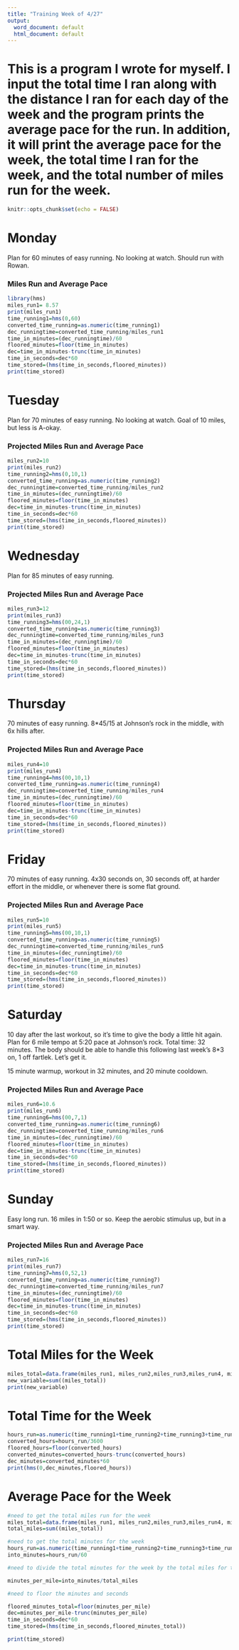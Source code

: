 ```yaml
---
title: "Training Week of 4/27"
output:
  word_document: default
  html_document: default
---
```



# This is a program I wrote for myself. I input the total time I ran along with the distance I ran for each day of the week and the program prints the average pace for the run. In addition, it will print the average pace for the week, the total time I ran for the week, and the total number of miles run for the week. 


```r
knitr::opts_chunk$set(echo = FALSE)
```



# Monday 

Plan for 60 minutes of easy running. No looking at watch. Should run with Rowan. 

### Miles Run and Average Pace 

```r
library(hms)
miles_run1= 8.57
print(miles_run1)
time_running1=hms(0,60)
converted_time_running=as.numeric(time_running1)
dec_runningtime=converted_time_running/miles_run1
time_in_minutes=(dec_runningtime)/60
floored_minutes=floor(time_in_minutes)
dec=time_in_minutes-trunc(time_in_minutes)
time_in_seconds=dec*60
time_stored=(hms(time_in_seconds,floored_minutes))
print(time_stored)
```

# Tuesday 

Plan for 70 minutes of easy running. No looking at watch. Goal of 10 miles, but less is A-okay. 


### Projected Miles Run and Average Pace 

```r
miles_run2=10
print(miles_run2)
time_running2=hms(0,10,1)
converted_time_running=as.numeric(time_running2)
dec_runningtime=converted_time_running/miles_run2
time_in_minutes=(dec_runningtime)/60
floored_minutes=floor(time_in_minutes)
dec=time_in_minutes-trunc(time_in_minutes)
time_in_seconds=dec*60
time_stored=(hms(time_in_seconds,floored_minutes))
print(time_stored)
```


# Wednesday 

Plan for 85 minutes of easy running.   

### Projected Miles Run and Average Pace 
```r
miles_run3=12
print(miles_run3)
time_running3=hms(00,24,1)
converted_time_running=as.numeric(time_running3)
dec_runningtime=converted_time_running/miles_run3
time_in_minutes=(dec_runningtime)/60
floored_minutes=floor(time_in_minutes)
dec=time_in_minutes-trunc(time_in_minutes)
time_in_seconds=dec*60
time_stored=(hms(time_in_seconds,floored_minutes))
print(time_stored)
```


# Thursday 

70 minutes of easy running. 8*45/15 at Johnson's rock in the middle, with 6x hills after. 

### Projected Miles Run and Average Pace 
```r
miles_run4=10
print(miles_run4)
time_running4=hms(00,10,1)
converted_time_running=as.numeric(time_running4)
dec_runningtime=converted_time_running/miles_run4
time_in_minutes=(dec_runningtime)/60
floored_minutes=floor(time_in_minutes)
dec=time_in_minutes-trunc(time_in_minutes)
time_in_seconds=dec*60
time_stored=(hms(time_in_seconds,floored_minutes))
print(time_stored)
```


# Friday 

70 minutes of easy running. 4x30 seconds on, 30 seconds off, at harder effort in the middle, or whenever there is some flat ground. 

### Projected Miles Run and Average Pace 
```r
miles_run5=10
print(miles_run5)
time_running5=hms(00,10,1)
converted_time_running=as.numeric(time_running5)
dec_runningtime=converted_time_running/miles_run5
time_in_minutes=(dec_runningtime)/60
floored_minutes=floor(time_in_minutes)
dec=time_in_minutes-trunc(time_in_minutes)
time_in_seconds=dec*60
time_stored=(hms(time_in_seconds,floored_minutes))
print(time_stored)
```  
# Saturday 

10 day after the last workout, so it's time to give the body a little hit again. Plan for 6 mile tempo at 5:20 pace at Johnson's rock. Total time: 32 minutes. The body should be able to handle this following last week's 8*3 on, 1 off fartlek. Let's get it. 

15 minute warmup, workout in 32 minutes, and 20 minute cooldown. 

### Projected Miles Run and Average Pace 
```r
miles_run6=10.6
print(miles_run6)
time_running6=hms(00,7,1)
converted_time_running=as.numeric(time_running6)
dec_runningtime=converted_time_running/miles_run6
time_in_minutes=(dec_runningtime)/60
floored_minutes=floor(time_in_minutes)
dec=time_in_minutes-trunc(time_in_minutes)
time_in_seconds=dec*60
time_stored=(hms(time_in_seconds,floored_minutes))
print(time_stored)
```




# Sunday 

Easy long run. 16 miles in 1:50 or so. Keep the aerobic stimulus up, but in a smart way. 

### Projected Miles Run and Average Pace 
```r
miles_run7=16
print(miles_run7)
time_running7=hms(0,52,1)
converted_time_running=as.numeric(time_running7)
dec_runningtime=converted_time_running/miles_run7
time_in_minutes=(dec_runningtime)/60
floored_minutes=floor(time_in_minutes)
dec=time_in_minutes-trunc(time_in_minutes)
time_in_seconds=dec*60
time_stored=(hms(time_in_seconds,floored_minutes))
print(time_stored)
```




# Total Miles for the Week 


```r
miles_total=data.frame(miles_run1, miles_run2,miles_run3,miles_run4, miles_run5,miles_run6,miles_run7)
new_variable=sum((miles_total))
print(new_variable)
```

# Total Time for the Week 
```r
hours_run=as.numeric(time_running1+time_running2+time_running3+time_running4+time_running5+time_running6+time_running7)
converted_hours=hours_run/3600
floored_hours=floor(converted_hours)
converted_minutes=converted_hours-trunc(converted_hours)
dec_minutes=converted_minutes*60
print(hms(0,dec_minutes,floored_hours))
```

# Average Pace for the Week 

```r
#need to get the total miles run for the week 
miles_total=data.frame(miles_run1, miles_run2,miles_run3,miles_run4, miles_run5,miles_run6,miles_run7)
total_miles=sum((miles_total))

#need to get the total minutes for the week 
hours_run=as.numeric(time_running1+time_running2+time_running3+time_running4+time_running5+time_running6+time_running7)
into_minutes=hours_run/60

#need to divide the total minutes for the week by the total miles for the week 

minutes_per_mile=into_minutes/total_miles

#need to floor the minutes and seconds 

floored_minutes_total=floor(minutes_per_mile)
dec=minutes_per_mile-trunc(minutes_per_mile)
time_in_seconds=dec*60
time_stored=(hms(time_in_seconds,floored_minutes_total))

print(time_stored)
```




